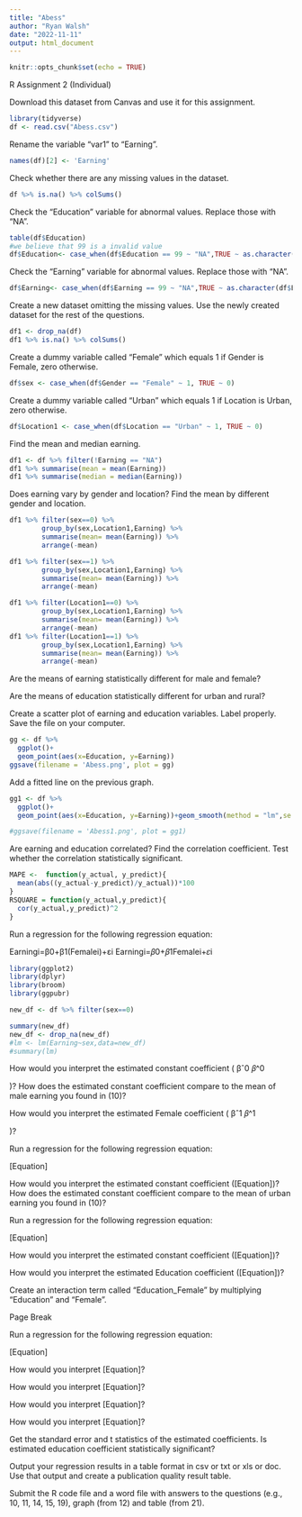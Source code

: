 ```yaml
---
title: "Abess"
author: "Ryan Walsh"
date: "2022-11-11"
output: html_document
---
```


```r
knitr::opts_chunk$set(echo = TRUE)
```

R Assignment 2 (Individual) 

 

Download this dataset from Canvas and use it for this assignment.  
```r
library(tidyverse)
df <- read.csv("Abess.csv")
```

  

Rename the variable “var1” to “Earning”.  
```r
names(df)[2] <- 'Earning'
```

Check whether there are any missing values in the dataset.  
```r
df %>% is.na() %>% colSums()
```

Check the “Education” variable for abnormal values. Replace those with “NA”. 
```r
table(df$Education)
#we believe that 99 is a invalid value
df$Education<- case_when(df$Education == 99 ~ "NA",TRUE ~ as.character(df$Education))

```

Check the “Earning” variable for abnormal values. Replace those with “NA”. 

```r
df$Earning<- case_when(df$Earning == 99 ~ "NA",TRUE ~ as.character(df$Earning))
```

Create a new dataset omitting the missing values. Use the newly created dataset for the rest of the questions. 
```r
df1 <- drop_na(df)
df1 %>% is.na() %>% colSums()

```

Create a dummy variable called “Female” which equals 1 if Gender is Female, zero otherwise.  
```r
df$sex <- case_when(df$Gender == "Female" ~ 1, TRUE ~ 0)
```

Create a dummy variable called “Urban” which equals 1 if Location is Urban, zero otherwise. 
```r
df$Location1 <- case_when(df$Location == "Urban" ~ 1, TRUE ~ 0)

```


Find the mean and median earning.  
```r
df1 <- df %>% filter(!Earning == "NA")
df1 %>% summarise(mean = mean(Earning))
df1 %>% summarise(median = median(Earning))
```


Does earning vary by gender and location? Find the mean by different gender and location.  
```r
df1 %>% filter(sex==0) %>% 
        group_by(sex,Location1,Earning) %>% 
        summarise(mean= mean(Earning)) %>% 
        arrange(-mean)

df1 %>% filter(sex==1) %>% 
        group_by(sex,Location1,Earning) %>% 
        summarise(mean= mean(Earning)) %>% 
        arrange(-mean)

df1 %>% filter(Location1==0) %>% 
        group_by(sex,Location1,Earning) %>% 
        summarise(mean= mean(Earning)) %>% 
        arrange(-mean)
df1 %>% filter(Location1==1) %>% 
        group_by(sex,Location1,Earning) %>% 
        summarise(mean= mean(Earning)) %>% 
        arrange(-mean)

```

Are the means of earning statistically different for male and female?  

 
Are the means of education statistically different for urban and rural?  

Create a scatter plot of earning and education variables. Label properly. Save the file on your computer.  
```r
gg <- df %>% 
  ggplot()+ 
  geom_point(aes(x=Education, y=Earning))
ggsave(filename = 'Abess.png', plot = gg)

```

Add a fitted line on the previous graph.  
```r
gg1 <- df %>% 
  ggplot()+ 
  geom_point(aes(x=Education, y=Earning))+geom_smooth(method = "lm",se = FALSE)

#ggsave(filename = 'Abess1.png', plot = gg1)
```

Are earning and education correlated? Find the correlation coefficient. Test whether the correlation statistically significant.  

```r
MAPE <-  function(y_actual, y_predict){
  mean(abs((y_actual-y_predict)/y_actual))*100
}
RSQUARE = function(y_actual,y_predict){
  cor(y_actual,y_predict)^2
}
```


 

Run a regression for the following regression equation:  

Earningi=β0+β1(Femalei)+εi
Earningi=𝛽0+𝛽1Femalei+𝜀i
 
```r
library(ggplot2)
library(dplyr)
library(broom)
library(ggpubr)

new_df <- df %>% filter(sex==0)

summary(new_df)
new_df <- drop_na(new_df)
#lm <- lm(Earning~sex,data=new_df)
#summary(lm)
```


How would you interpret the estimated constant coefficient (
βˆ0
𝛽^0
 
)? How does the estimated constant coefficient compare to the mean of male earning you found in (10)?   

How would you interpret the estimated Female coefficient (
βˆ1
𝛽^1
 
)? 

 

Run a regression for the following regression equation:  

[Equation] 

How would you interpret the estimated constant coefficient ([Equation])? How does the estimated constant coefficient compare to the mean of urban earning you found in (10)?   

 

Run a regression for the following regression equation:  

[Equation] 

How would you interpret the estimated constant coefficient ([Equation])?  

How would you interpret the estimated Education coefficient ([Equation])?  

 

Create an interaction term called “Education_Female” by multiplying “Education” and “Female”.  

Page Break
 

Run a regression for the following regression equation:  

[Equation] 

How would you interpret [Equation]?  

How would you interpret [Equation]?  

How would you interpret [Equation]? 

How would you interpret [Equation]? 

 

Get the standard error and t statistics of the estimated coefficients. Is estimated education coefficient statistically significant? 

 Output your regression results in a table format in csv or txt or xls or doc. Use that output and create a publication quality result table.  

 

Submit the R code file and a word file with answers to the questions (e.g., 10, 11, 14, 15, 19), graph (from 12) and table (from 21).  